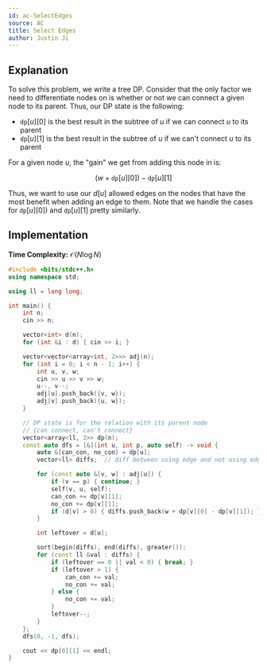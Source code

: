 ```yaml
---
id: ac-SelectEdges
source: AC
title: Select Edges
author: Justin Ji
---
```


## Explanation

To solve this problem, we write a tree DP. Consider that the only factor we
need to differentiate nodes on is whether or not we can connect a given node
to its parent. Thus, our DP state is the following:

- $\texttt{dp}[u][0]$ is the best result in the subtree of $u$ if we can connect $u$ to its parent
- $\texttt{dp}[u][1]$ is the best result in the subtree of $u$ if we can't connect $u$ to its parent

For a given node $u$, the "gain" we get from adding this node in is:

$$
(w + \texttt{dp}[u][0]) - \texttt{dp}[u][1]
$$

Thus, we want to use our $d[u]$ allowed edges on the nodes that have the most
benefit when adding an edge to them. Note that we handle the cases for
$\texttt{dp}[u][0])$ and $\texttt{dp}[u][1]$ pretty similarly.

## Implementation

**Time Complexity:** $\mathcal{O}(N\log{N})$

<LanguageSection>
<CPPSection>

```cpp
#include <bits/stdc++.h>
using namespace std;

using ll = long long;

int main() {
	int n;
	cin >> n;

	vector<int> d(n);
	for (int &i : d) { cin >> i; }

	vector<vector<array<int, 2>>> adj(n);
	for (int i = 0; i < n - 1; i++) {
		int u, v, w;
		cin >> u >> v >> w;
		u--, v--;
		adj[u].push_back({v, w});
		adj[v].push_back({u, w});
	}

	// DP state is for the relation with its parent node
	// {can connect, can't connect}
	vector<array<ll, 2>> dp(n);
	const auto dfs = [&](int u, int p, auto self) -> void {
		auto &[can_con, no_con] = dp[u];
		vector<ll> diffs;  // diff between using edge and not using edge

		for (const auto &[v, w] : adj[u]) {
			if (v == p) { continue; }
			self(v, u, self);
			can_con += dp[v][1];
			no_con += dp[v][1];
			if (d[v] > 0) { diffs.push_back(w + dp[v][0] - dp[v][1]); }
		}

		int leftover = d[u];

		sort(begin(diffs), end(diffs), greater());
		for (const ll &val : diffs) {
			if (leftover == 0 || val < 0) { break; }
			if (leftover > 1) {
				can_con += val;
				no_con += val;
			} else {
				no_con += val;
			}
			leftover--;
		}
	};
	dfs(0, -1, dfs);

	cout << dp[0][1] << endl;
}
```

</CPPSection>
</LanguageSection>
